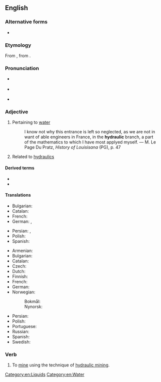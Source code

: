 ==English==

===Alternative forms===
* {{l|en|hydraulick}} {{qualifier|obsolete}}

===Etymology===
From {{der|en|grc|ὑδραυλικός||of a water organ}}, from {{m|grc|ὕδραυλις||water organ}}.

===Pronunciation===
* {{a|Uk}} {{IPA|/haɪˈdɹɒlɪk/|lang=en}}
* {{a|US}} {{IPA|/haɪˈdɹɔːlɪk/|lang=en}}
* {{audio|en-us-hydraulic.ogg|Audio (US)|lang=en}}

===Adjective===
{{en-adj|-}}

# Pertaining to [[water]]
#: I know not why this entrance is left so neglected, as we are not in want of able engineers in France, in the '''hydraulic''' branch, a part of the mathematics to which I have most applyed myself. &mdash; M. Le Page Du Pratz, ''History of Louisisana'' (PG), p. 47
# Related to [[hydraulics]]

====Derived terms====
* {{l|en|hygraulic}}
* {{l|en|hydraulic organ}}

====Translations====
{{trans-top|Having to do with water}}
* Bulgarian: {{t+|bg|воден}}
* Catalan: {{t|ca|hidràulic}}
* French: {{t+|fr|hydraulique}}
* German: {{t|de|Wasser-}}, {{t|de|wasserkundlich}}
{{trans-mid}}
* Persian: {{t|fa|آبفشاری|tr=abfeshari}}, {{t+|fa|هیدرولیک|tr=hidrolik}}
* Polish: {{t+|pl|hydrauliczny}}
* Spanish: {{t+|es|hidráulico}}
{{trans-bottom}}

{{trans-top|Related to hydraulics}}
* Armenian: {{t+|hy|ջրաբաշխական}}
* Bulgarian: {{t|bg|хидравличен}}
* Catalan: {{t|ca|hidràulic}}
* Czech: {{t|cs|hydraulický|m}}
* Dutch: {{t+|nl|hydraulisch}}
* Finnish: {{t+|fi|hydraulinen}}
* French: {{t+|fr|hydraulique}}
* German: {{t+|de|hydraulisch}}
* Norwegian:
*: Bokmål: {{t|nb|hydraulisk}}
*: Nynorsk: {{t|nn|hydraulisk}}
{{trans-mid}}
* Persian: {{t|fa|هیدرولیکی|tr=hidroliki}}
* Polish: {{t+|pl|hydrauliczny}}
* Portuguese: {{t+|pt|hidráulico}}
* Russian: {{t+|ru|гидравлический}}
* Spanish: {{t+|es|hidráulico}}
* Swedish: {{t+|sv|hydraulisk}}
{{trans-bottom}}

===Verb===
{{en-verb|hydraulics|hydraulicking|hydraulicked}}

# {{lb|en|transitive}} To [[mine]] using the technique of [[hydraulic mining]].

[[Category:en:Liquids]]
[[Category:en:Water]]